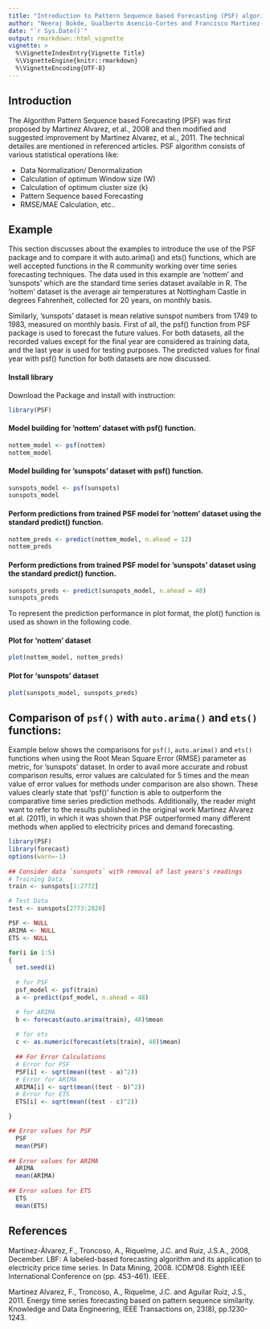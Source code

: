 ```yaml
---
title: "Introduction to Pattern Sequence based Forecasting (PSF) algorithm"
author: "Neeraj Bokde, Gualberto Asencio-Cortes and Francisco Martinez-Alvarez"
date: "`r Sys.Date()`"
output: rmarkdown::html_vignette
vignette: >
  %\VignetteIndexEntry{Vignette Title}
  %\VignetteEngine{knitr::rmarkdown}
  %\VignetteEncoding{UTF-8}
---
```

## Introduction

The Algorithm Pattern Sequence based Forecasting (PSF) was first proposed by Martinez Alvarez, et al., 2008 and then modified and suggested improvement by Martinez Alvarez, et al., 2011. The technical detailes are mentioned in referenced articles. PSF algorithm consists of various statistical operations like:

- Data Normalization/ Denormalization
- Calculation of optimum Window size (W)
- Calculation of optimum cluster size (k)
- Pattern Sequence based Forecasting
- RMSE/MAE Calculation, etc..


## Example

This section discusses about the examples to introduce the use of the PSF package and to compare it
with auto.arima() and ets() functions, which are well accepted functions in the R community working
over time series forecasting techniques. The data used in this example are ’nottem’ and ’sunspots’
which are the standard time series dataset available in R. The ’nottem’ dataset is the average air
temperatures at Nottingham Castle in degrees Fahrenheit, collected for 20 years, on monthly basis.

Similarly, ’sunspots’ dataset is mean relative sunspot numbers from 1749 to 1983, measured on monthly
basis. First of all, the psf() function from PSF package is used to forecast the future values. For both
datasets, all the recorded values except for the final year are considered as training data, and the
last year is used for testing purposes. The predicted values for final year with psf() function for both
datasets are now discussed.

#### Install library

Download the Package and install with instruction:

```r
library(PSF)
```

#### Model building for ’nottem’ dataset with psf() function.

```r
nottem_model <- psf(nottem)
nottem_model
```

#### Model building for ’sunspots’ dataset with psf() function.

```r
sunspots_model <- psf(sunspots)
sunspots_model
```

#### Perform predictions from trained PSF model for ’nottem’ dataset using the standard predict() function.

```r
nottem_preds <- predict(nottem_model, n.ahead = 12)
nottem_preds
```

#### Perform predictions from trained PSF model for ’sunspots’ dataset using the standard predict() function.

```r
sunspots_preds <- predict(sunspots_model, n.ahead = 48)
sunspots_preds
```


To represent the prediction performance in plot format, the plot() function is used as shown in
the following code.

#### Plot for 'nottem' dataset

```r
plot(nottem_model, nottem_preds)
```

#### Plot for 'sunspots' dataset

```r
plot(sunspots_model, sunspots_preds)
```


## Comparison of `psf()` with `auto.arima()` and `ets()` functions:

Example below shows the comparisons for `psf()`, `auto.arima()` and `ets()` functions when using the Root
Mean Square Error (RMSE) parameter as metric, for ’sunspots’ dataset. In order to
avail more accurate and robust comparison results, error values are calculated for 5 times and the mean value of error values for methods under comparison are also shown. These values clearly state that 'psf()' function is able to outperform the comparative time series prediction
methods. Additionally, the reader might want to refer to the results published in the original
work Martinez Alvarez et al. (2011), in which it was shown that PSF outperformed many different
methods when applied to electricity prices and demand forecasting.


```r
library(PSF)
library(forecast)
options(warn=-1)
  
## Consider data `sunspots` with removal of last years's readings
# Training Data
train <- sunspots[1:2772]

# Test Data
test <- sunspots[2773:2820]

PSF <- NULL
ARIMA <- NULL
ETS <- NULL

for(i in 1:5)
{
  set.seed(i)
  
  # for PSF
  psf_model <- psf(train)
  a <- predict(psf_model, n.ahead = 48)

  # for ARIMA
  b <- forecast(auto.arima(train), 48)$mean
  
  # for ets
  c <- as.numeric(forecast(ets(train), 48)$mean)
  
  ## For Error Calculations
  # Error for PSF
  PSF[i] <- sqrt(mean((test - a)^2))
  # Error for ARIMA
  ARIMA[i] <- sqrt(mean((test - b)^2))
  # Error for ETS
  ETS[i] <- sqrt(mean((test - c)^2))

}

## Error values for PSF
  PSF
  mean(PSF)
  
## Error values for ARIMA
  ARIMA
  mean(ARIMA)
  
## Error values for ETS
  ETS
  mean(ETS)
```

## References


Martínez-Álvarez, F., Troncoso, A., Riquelme, J.C. and Ruiz, J.S.A., 2008, December. LBF: A labeled-based forecasting algorithm and its application to electricity price time series. In Data Mining, 2008. ICDM’08. Eighth IEEE International Conference on (pp. 453-461). IEEE.

Martinez Alvarez, F., Troncoso, A., Riquelme, J.C. and Aguilar Ruiz, J.S., 2011. Energy time series forecasting based on pattern sequence similarity. Knowledge and Data Engineering, IEEE Transactions on, 23(8), pp.1230-1243.
